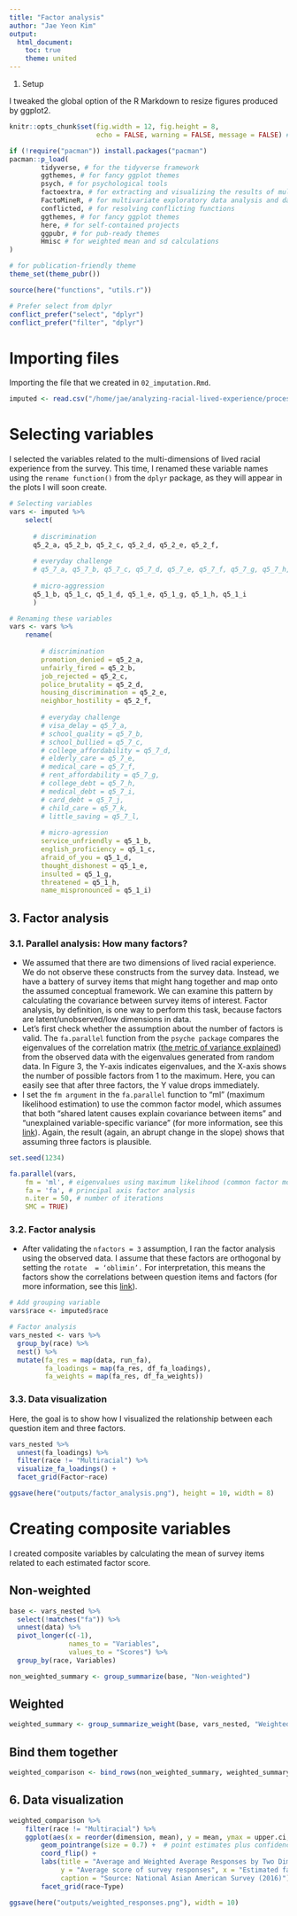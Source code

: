 ```yaml
---
title: "Factor analysis"
author: "Jae Yeon Kim"
output:
  html_document: 
    toc: true
    theme: united
---
```


#. Setup 

I tweaked the global option of the R Markdown to resize figures produced by ggplot2.

```r
knitr::opts_chunk$set(fig.width = 12, fig.height = 8, 
                      echo = FALSE, warning = FALSE, message = FALSE) # global setting for enlarging image size
```

```r
if (!require("pacman")) install.packages("pacman")
pacman::p_load(
        tidyverse, # for the tidyverse framework 
        ggthemes, # for fancy ggplot themes
        psych, # for psychological tools 
        factoextra, # for extracting and visualizing the results of multivariate data analyses 
        FactoMineR, # for multivariate exploratory data analysis and data mining
        conflicted, # for resolving conflicting functions
        ggthemes, # for fancy ggplot themes
        here, # for self-contained projects
        ggpubr, # for pub-ready themes
        Hmisc # for weighted mean and sd calculations
)

# for publication-friendly theme 
theme_set(theme_pubr())

source(here("functions", "utils.r"))

# Prefer select from dplyr 
conflict_prefer("select", "dplyr")
conflict_prefer("filter", "dplyr")
```

# Importing files 

Importing the file that we created in `02_imputation.Rmd`.

```r
imputed <- read.csv("/home/jae/analyzing-racial-lived-experience/processed_data/imputed.csv")[,-1]
```


# Selecting variables 

I selected the variables related to the multi-dimensions of lived racial experience from the survey. This time, I renamed these variable names using the `rename function()` from the `dplyr` package, as they will appear in the plots I will soon create.

```r
# Selecting variables 
vars <- imputed %>%
    select(
                
      # discrimination  
      q5_2_a, q5_2_b, q5_2_c, q5_2_d, q5_2_e, q5_2_f, 
                  
      # everyday challenge 
      # q5_7_a, q5_7_b, q5_7_c, q5_7_d, q5_7_e, q5_7_f, q5_7_g, q5_7_h, q5_7_i, q5_7_j, q5_7_k, q5_7_l,
      
      # micro-aggression
      q5_1_b, q5_1_c, q5_1_d, q5_1_e, q5_1_g, q5_1_h, q5_1_i
      )
```

```r
# Renaming these variables 
vars <- vars %>%
    rename(
        
        # discrimination 
        promotion_denied = q5_2_a,
        unfairly_fired = q5_2_b,
        job_rejected = q5_2_c,
        police_brutality = q5_2_d,
        housing_discrimination = q5_2_e,
        neighbor_hostility = q5_2_f,
        
        # everyday challenge
        # visa_delay = q5_7_a,
        # school_quality = q5_7_b,
        # school_bullied = q5_7_c,
        # college_affordability = q5_7_d,
        # elderly_care = q5_7_e,
        # medical_care = q5_7_f,
        # rent_affordability = q5_7_g,
        # college_debt = q5_7_h,
        # medical_debt = q5_7_i,
        # card_debt = q5_7_j,
        # child_care = q5_7_k,
        # little_saving = q5_7_l,
        
        # micro-agression
        service_unfriendly = q5_1_b,
        english_proficiency = q5_1_c,
        afraid_of_you = q5_1_d,
        thought_dishonest = q5_1_e,
        insulted = q5_1_g,
        threatened = q5_1_h,
        name_mispronounced = q5_1_i)
```

## 3. Factor analysis 

### 3.1. Parallel analysis: How many factors?

- We assumed that there are two dimensions of lived racial experience. We do not observe these constructs from the survey data. Instead, we have a battery of survey items that might hang together and map onto the assumed conceptual framework. We can examine this pattern by calculating the covariance between survey items of interest. Factor analysis, by definition, is one way to perform this task, because factors are latent/unobserved/low dimensions in data. 
- Let's first check whether the assumption about the number of factors is valid. The `fa.parallel` function from the `psyche package` compares the eigenvalues of the correlation matrix ([the metric of variance explained]((https://sakaluk.wordpress.com/2016/05/26/11-make-it-pretty-scree-plots-and-parallel-analysis-using-psych-and-ggplot2/))) from the observed data with the eigenvalues generated from random data. In Figure 3, the Y-axis indicates eigenvalues, and the X-axis shows the number of possible factors from 1 to the maximum. Here, you can easily see that after three factors, the Y value drops immediately. 
- I set the `fm argument` in the `fa.parallel` function to “ml” (maximum likelihood estimation) to use the common factor model, which assumes that both “shared latent causes explain covariance between items” and “unexplained variable-specific variance” (for more information, see this [link](https://psu-psychology.github.io/psy-597-SEM/06_factor_models/factor_models.html)). Again, the result (again, an abrupt change in the slope) shows that assuming three factors is plausible.

```r
set.seed(1234)

fa.parallel(vars, 
    fm = 'ml', # eigenvalues using maximum likelihood (common factor model) 
    fa = 'fa', # principal axis factor analysis
    n.iter = 50, # number of iterations
    SMC = TRUE) 
```

### 3.2. Factor analysis 

- After validating the `nfactors = 3` assumption, I ran the factor analysis using the observed data. I assume that these factors are orthogonal by setting the `rotate  = ‘oblimin’.` For interpretation, this means the factors show the correlations between question items and factors (for more information, see this [link](https://psu-psychology.github.io/psy-597-SEM/06_factor_models/factor_models.html#looking-under-the-hood-of-the-fa-model)). 

```r
# Add grouping variable 
vars$race <- imputed$race

# Factor analysis 
vars_nested <- vars %>%
  group_by(race) %>%
  nest() %>%
  mutate(fa_res = map(data, run_fa), 
         fa_loadings = map(fa_res, df_fa_loadings),
         fa_weights = map(fa_res, df_fa_weights))
```

### 3.3. Data visualization

Here, the goal is to show how I visualized the relationship between each question item and three factors.

```r
vars_nested %>%
  unnest(fa_loadings) %>%
  filter(race != "Multiracial") %>%
  visualize_fa_loadings() +
  facet_grid(Factor~race)

ggsave(here("outputs/factor_analysis.png"), height = 10, width = 8)
```

# Creating composite variables 

I created composite variables by calculating the mean of survey items related to each estimated factor score.

## Non-weighted 

```r
base <- vars_nested %>%
  select(!matches("fa")) %>%
  unnest(data) %>%
  pivot_longer(c(-1), 
               names_to = "Variables", 
               values_to = "Scores") %>%
  group_by(race, Variables)

non_weighted_summary <- group_summarize(base, "Non-weighted")
```

## Weighted 

```r
weighted_summary <- group_summarize_weight(base, vars_nested, "Weighted")
```

## Bind them together 

```r
weighted_comparison <- bind_rows(non_weighted_summary, weighted_summary)
```

## 6. Data visualization 

```r
weighted_comparison %>%
    filter(race != "Multiracial") %>%
    ggplot(aes(x = reorder(dimension, mean), y = mean, ymax = upper.ci, ymin = lower.ci)) +
        geom_pointrange(size = 0.7) +  # point estimates plus confidence intervals 
        coord_flip() +
        labs(title = "Average and Weighted Average Responses by Two Dimensions of Marginalization",
             y = "Average score of survey responses", x = "Estimated factor scores",
             caption = "Source: National Asian American Survey (2016)") +
        facet_grid(race~Type)

ggsave(here("outputs/weighted_responses.png"), width = 10)
```